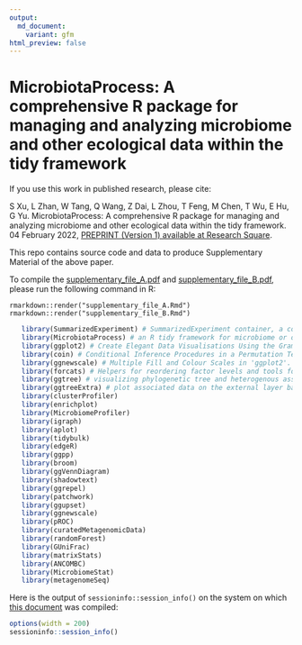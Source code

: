 ```yaml
---
output:
  md_document:
    variant: gfm
html_preview: false
---
```


<!-- README.md is generated from README.Rmd. Please edit that file -->

# MicrobiotaProcess: A comprehensive R package for managing and analyzing microbiome and other ecological data within the tidy framework

If you use this work in published research, please cite:

S Xu, L Zhan, W Tang, Q Wang, Z Dai, L Zhou, T Feng, M Chen, T Wu, E Hu, G Yu. MicrobiotaProcess: A comprehensive R package for managing and analyzing microbiome and other ecological data within the tidy
framework. 04 February 2022, [PREPRINT (Version 1) available at Research Square](https://doi.org/10.21203/rs.3.rs-1284357/v1).

This repo contains source code and data to produce Supplementary Material of the above paper.

To compile the [supplementary_file_A.pdf](https://github.com/YuLab-SMU/MP_supplementary_file/blob/main/supplemental_file_A.pdf) and [supplementary_file_B.pdf](https://github.com/YuLab-SMU/MP_supplementary_file/blob/main/supplemental_file_B.pdf), please run the following command in R:

```
rmarkdown::render("supplementary_file_A.Rmd")
rmarkdown::render("supplementary_file_B.Rmd")
```

```r
   library(SummarizedExperiment) # SummarizedExperiment container, a container contains one or more assays.
   library(MicrobiotaProcess) # an R tidy framework for microbiome or other related ecology data analysis.
   library(ggplot2) # Create Elegant Data Visualisations Using the Grammar of Graphics.
   library(coin) # Conditional Inference Procedures in a Permutation Test Framework.
   library(ggnewscale) # Multiple Fill and Colour Scales in 'ggplot2'.
   library(forcats) # Helpers for reordering factor levels and tools for modifying factor levels.
   library(ggtree) # visualizing phylogenetic tree and heterogenous associated data based on grammar of graphics.
   library(ggtreeExtra) # plot associated data on the external layer based on grammar of graphics.
   library(clusterProfiler)
   library(enrichplot)
   library(MicrobiomeProfiler)
   library(igraph)
   library(aplot)
   library(tidybulk)
   library(edgeR)
   library(ggpp)
   library(broom)
   library(ggVennDiagram)
   library(shadowtext)
   library(ggrepel)
   library(patchwork)
   library(ggupset)
   library(ggnewscale)
   library(pROC)
   library(curatedMetagenomicData)
   library(randomForest)
   library(GUniFrac)
   library(matrixStats)
   library(ANCOMBC)
   library(MicrobiomeStat)
   library(metagenomeSeq)
```

Here is the output of `sessioninfo::session_info()` on the system on which [this document](https://github.com/YuLab-SMU/MP_supplementary_file/blob/main/supplemental_file_A.pdf) was compiled:

```r
options(width = 200)
sessioninfo::session_info()
```

